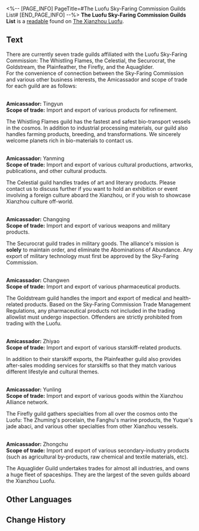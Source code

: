 <%-- [PAGE_INFO]
PageTitle=#The Luofu Sky-Faring Commission Guilds List#
[END_PAGE_INFO] --%>
{{Readable Infobox
|id           = 177
|partIds      = 190386
|title        = 
|image        = Item The Xianzhou Luofu Readable.png
|world        = The Xianzhou Luofu
|parts        = 1
|author       = <!--to be added-->
|description  = A catalog of trades from the Sky-Faring Commission, recording operations of the guilds aboard the Luofu.
|part1        = The Luofu Sky-Faring Commission Guilds List
|source1      = {{cx|Source missing}}
|characters   = 
|factions     = 
}}
'''The Luofu Sky-Faring Commission Guilds List''' is a [[readable]] found on [[The Xianzhou Luofu]].
<!--
==Location==
{{Map Embed|<map name>|<marker id>}}
-->
==Text==
There are currently seven trade guilds affiliated with the Luofu Sky-Faring Commission: The Whistling Flames, the Celestial, the Securocrat, the Goldstream, the Plainfeather, the Firefly, and the Aquaglider.<br />
For the convenience of connection between the Sky-Faring Commission and various other business interests, the Amicassador and scope of trade for each guild are as follows:

{{Size|36|The Whistling Flames Guild}}<br />
'''Amicassador:''' Tingyun<br />
'''Scope of trade:''' Import and export of various products for refinement.

The Whistling Flames guild has the fastest and safest bio-transport vessels in the cosmos. In addition to industrial processing materials, our guild also handles farming products, breeding, and transformations. We sincerely welcome planets rich in bio-materials to contact us.

{{Size|36|The Celestial Guild}}<br />
'''Amicassador:''' Yanming<br />
'''Scope of trade:''' Import and export of various cultural productions, artworks, publications, and other cultural products.

The Celestial guild handles trades of art and literary products. Please contact us to discuss further if you want to hold an exhibition or event involving a foreign culture aboard the Xianzhou, or if you wish to showcase Xianzhou culture off-world.

{{Size|36|The Securocrat Guild}}<br />
'''Amicassador:''' Changqing<br />
'''Scope of trade:''' Import and export of various weapons and military products.

The Securocrat guild trades in military goods. The alliance's mission is '''solely''' to maintain order, and eliminate the Abominations of Abundance. Any export of military technology must first be approved by the Sky-Faring Commission.

{{Size|36|The Goldstream Guild}}<br />
'''Amicassador:''' Changwen<br />
'''Scope of trade:''' Import and export of various pharmaceutical products.

The Goldstream guild handles the import and export of medical and health-related products. Based on the Sky-Faring Commission Trade Management Regulations, any pharmaceutical products not included in the trading allowlist must undergo inspection. Offenders are strictly prohibited from trading with the Luofu.

{{Size|36|The Plainfeather Guild}}<br />
'''Amicassador:''' Zhiyao<br />
'''Scope of trade:''' Import and export of various starskiff-related products.

In addition to their starskiff exports, the Plainfeather guild also provides after-sales modding services for starskiffs so that they match various different lifestyle and cultural themes.


{{Size|36|The Firefly Guild}}<br />
'''Amicassador:''' Yunling<br />
'''Scope of trade:''' Import and export of various goods within the Xianzhou Alliance network.

The Firefly guild gathers specialties from all over the cosmos onto the Luofu: The Zhuming's porcelain, the Fanghu's marine products, the Yuque's jade abaci, and various other specialties from other Xianzhou vessels.

{{Size|36|The Aquaglider Guild}}<br />
'''Amicassador:''' Zhongchu<br />
'''Scope of trade:''' Import and export of various secondary-industry products (such as agricultural by-products, raw chemical and textile materials, etc).

The Aquaglider Guild undertakes trades for almost all industries, and owns a huge fleet of spaceships. They are the largest of the seven guilds aboard the Xianzhou Luofu.

<!--
==Trivia==
* 
-->
==Other Languages==
{{Other Languages
|en   = The Luofu Sky-Faring Commission Guilds List
|zhs  = 罗浮天舶司商会名录
|zht  = 羅浮天舶司商會名錄
|ja   = 羅浮天舶司商会名簿
|ko   = 나부 천박사 상회 명부
|es   = Lista de gremios de la Comisión del Transporte Celeste del Luofu
|fr   = Liste des guildes de la Commission du ciel du Luofu
|ru   = Список гильдий Комиссии по полётам Лофу
|th   = รายชื่อสมาคมการค้าของ Sky-Faring Commission แห่ง Luofu
|vi   = Danh Sách Thương Hội Sở Thiên Bách Luofu
|de   = Gildenliste der Himmelreisekommission von Luofu
|id   = Direktori Serikat Dagang Sky-Faring Commission Luofu
|pt   = Lista de Guildas da Comissão de Exploração do Céu do Luofu
}}

==Change History==
{{Change History|1.0}}